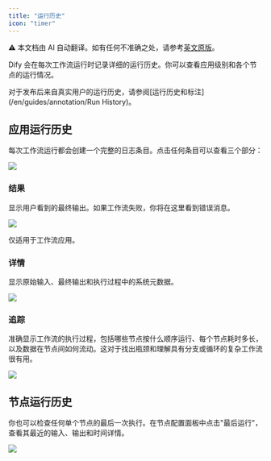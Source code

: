 ```yaml
---
title: "运行历史"
icon: "timer"
---
```


<Note> ⚠️ 本文档由 AI 自动翻译。如有任何不准确之处，请参考[英文原版](/en/documentation/pages/debug/history-and-logs)。</Note>


Dify 会在每次工作流运行时记录详细的运行历史。你可以查看应用级别和各个节点的运行情况。

<Info>
对于发布后来自真实用户的运行历史，请参阅[运行历史和标注](/en/guides/annotation/Run History)。
</Info>

## 应用运行历史

每次工作流运行都会创建一个完整的日志条目。点击任何条目可以查看三个部分：

![](https://assets-docs.dify.ai/2025/04/08a885858cfa6e8863faac891a5be319.png)

### 结果

显示用户看到的最终输出。如果工作流失败，你将在这里看到错误消息。

![](https://assets-docs.dify.ai/2025/06/22856751d278ffad99d0533d2d96e125.png)

<Warning>
仅适用于工作流应用。
</Warning>

### 详情

显示原始输入、最终输出和执行过程中的系统元数据。

![](https://assets-docs.dify.ai/2025/06/882b783cd843ab666f5bc3c06f78521d.png)

### 追踪

准确显示工作流的执行过程，包括哪些节点按什么顺序运行、每个节点耗时多长，以及数据在节点间如何流动。这对于找出瓶颈和理解具有分支或循环的复杂工作流很有用。

![](https://assets-docs.dify.ai/2025/06/9e614ac01b1f6e0aeadda78c91ce93b7.png)

## 节点运行历史

你也可以检查任何单个节点的最后一次执行。在节点配置面板中点击"最后运行"，查看其最近的输入、输出和时间详情。

![](https://assets-docs.dify.ai/2025/06/9c6e57236d85f426a930424863042d7d.png)